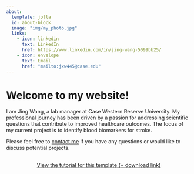 ---
about:
  template: jolla
  id: about-block
  image: "img/my_photo.jpg"
  links:
    - icon: linkedin
      text: LinkedIn
      href: https://www.linkedin.com/in/jing-wang-5099bb25/
    - icon: envelope
      text: Email
      href: "mailto:jxw445@case.edu"  
---

::: {#about-block}
:::

# Welcome to my website!

I am Jing Wang, a lab manager at Case Western Reserve University. My professional journey has been driven by a passion for addressing scientific questions that contribute to improved healthcare outcomes. The focus of my current project is to identify blood biomarkers for stroke.

Please feel free to [contact me](mailto:jxw445@case.edu) if you have any questions or would like to discuss potential projects.

```{=html}
<div  style="margin: 30px; text-align: center;">
<a class="btn btn-primary" href="https://www.marvinschmitt.com/blog/website-tutorial-quarto/" role="button" target="_blank" style="padding: 15px 30px;">View the tutorial for this template (+ download link)</a>
</div>
```

